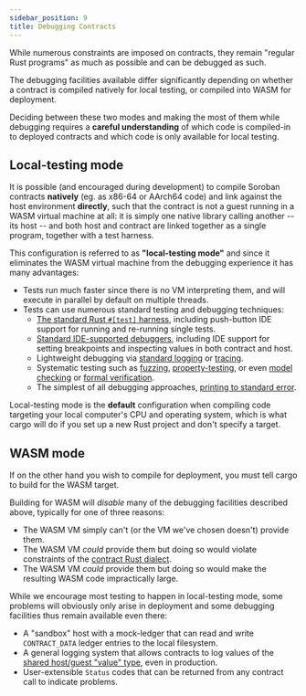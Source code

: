 ```yaml
---
sidebar_position: 9
title: Debugging Contracts
---
```


While numerous constraints are imposed on contracts, they remain "regular Rust programs" as much as possible and can be debugged as such.

The debugging facilities available differ significantly depending on whether a contract is compiled natively for local testing, or compiled into WASM for deployment.

Deciding between these two modes and making the most of them while debugging requires a **careful understanding** of which code is compiled-in to deployed contracts and which code is only available for local testing.

## Local-testing mode

It is possible (and encouraged during development) to compile Soroban contracts **natively** (eg. as x86-64 or AArch64 code) and link against the host environment **directly**, such that the contract is not a guest running in a WASM virtual machine at all: it is simply one native library calling another -- its host -- and both host and contract are linked together as a single program, together with a test harness.

This configuration is referred to as **"local-testing mode"** and since it eliminates the WASM virtual machine from the debugging experience it has many advantages:

  - Tests run much faster since there is no VM interpreting them, and will execute in parallel by default on multiple threads.
  - Tests can use numerous standard testing and debugging techniques:
    - [The standard Rust `#[test]` harness](https://doc.rust-lang.org/reference/attributes/testing.html), including push-button IDE support for running and re-running single tests.
    - [Standard IDE-supported debuggers](https://code.visualstudio.com/docs/languages/rust#_debugging), including IDE support for setting breakpoints and inspecting values in both contract and host.
    - Lightweight debugging via [standard logging](https://docs.rs/log/latest/log/) or [tracing](https://docs.rs/tracing/latest/tracing/).
    - Systematic testing such as [fuzzing](https://crates.io/crates/cargo-fuzz), [property-testing](https://crates.io/crates/proptest), or even [model checking](https://crates.io/crates/kani-verifier) or [formal verification](https://github.com/xldenis/creusot).
    - The simplest of all debugging approaches, [printing to standard error](https://doc.rust-lang.org/std/macro.eprintln.html).

Local-testing mode is the **default** configuration when compiling code targeting your local computer's CPU and operating system, which is what cargo will do if you set up a new Rust project and don't specify a target.

## WASM mode

If on the other hand you wish to compile for deployment, you must tell cargo to build for the WASM target.

Building for WASM will _disable_ many of the debugging facilities described above, typically for one of three reasons:

  - The WASM VM simply can't (or the VM we've chosen doesn't) provide them.
  - The WASM VM _could_ provide them but doing so would violate constraints of the [contract Rust dialect](rust-dialect.mdx).
  - The WASM VM _could_ provide them but doing so would make the resulting WASM code impractically large.

While we encourage most testing to happen in local-testing mode, some problems will obviously only arise in deployment and some debugging facilities thus remain available even there:

  - A "sandbox" host with a mock-ledger that can read and write `CONTRACT_DATA` ledger entries to the local filesystem.
  - A general logging system that allows contracts to log values of the [shared host/guest "value" type](environment-concepts.mdx), even in production.
  - User-extensible `Status` codes that can be returned from any contract call to indicate problems.
